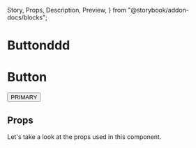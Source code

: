   Story,
  Props,
  Description,
  Preview,
} from "@storybook/addon-docs/blocks";

# Buttonddd

# Button

<Button>PRIMARY</Button>

## Props

Let's take a look at the props used in this component.

<Props of={Button} />
